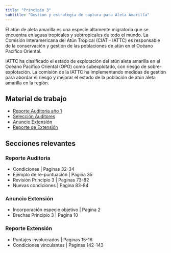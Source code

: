 ```yaml
---
title: "Principio 3"
subtitle: "Gestion y estrategia de captura para Aleta Amarilla"
---
```


El atún de aleta amarilla es una especie altamente migratoria que se encuentra en aguas tropicales y subtropicales de todo el mundo. La Comisión Interamericana del Atún Tropical (CIAT - IATTC) es responsable de la conservación y gestión de las poblaciones de atún en el Océano Pacífico Oriental.

IATTC ha clasificado el estado de explotación del atún aleta amarilla en el Océano Pacífico Oriental (OPO) como subexplotado, con riesgo de sobre-explotación. La comisión de la IATTC ha implementando medidas de gestión para abordar el riesgo y mejorar el estado de la población de atún aleta amarilla en la región. 

## Material de trabajo

::: info-box-important
-   [Reporte Auditoría año 1](practico/yellowfin/auditoria1.pdf){target="_blank"}
-   [Selección Auditores](practico/yellowfin/seleccionauditores.pdf){target="_blank"}
-   [Anuncio Extensión](practico/yellowfin/anuncioexten.pdf){target="_blank"}
-   [Reporte de Extensión](practico/yellowfin/extenBET.pdf){target="_blank"}
:::


## Secciones relevantes
### Reporte Auditoria
- Condiciones | Paginas 32-34
- Ejemplo de re-puntuación | Pagina 35
- Revisión Principio 3 | Paginas 73-82
- Nuevas condiciones | Pagina 83-84

### Anuncio Extensión
- Incorporación especie objetivo | Pagina 2
- Brechas Principio 3 | Pagina 10

### Reporte Extensión
- Puntajes involucrados | Paginas 15-16
- Condiciones vinculantes | Paginas 142-143

